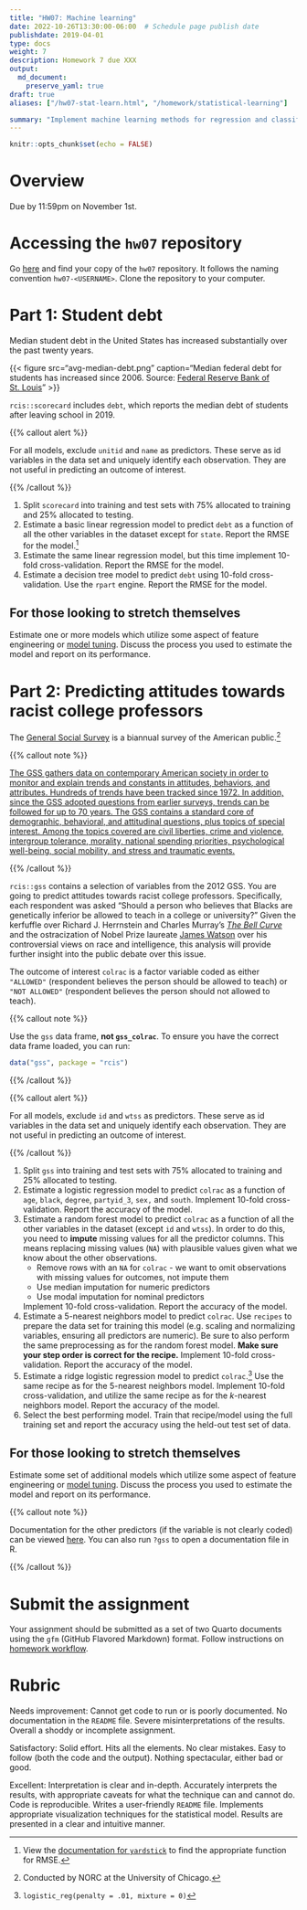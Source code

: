 ```yaml
---
title: "HW07: Machine learning"
date: 2022-10-26T13:30:00-06:00  # Schedule page publish date
publishdate: 2019-04-01
type: docs
weight: 7
description: Homework 7 due XXX
output:
  md_document:
    preserve_yaml: true
draft: true
aliases: ["/hw07-stat-learn.html", "/homework/statistical-learning"]

summary: "Implement machine learning methods for regression and classification."
---
```


```r
knitr::opts_chunk$set(echo = FALSE)
```

# Overview

Due by 11:59pm on November 1st.

# Accessing the `hw07` repository

Go [here](https://github.coecis.cornell.edu/cis-fa22) and find your copy of the `hw07` repository. It follows the naming convention `hw07-<USERNAME>`. Clone the repository to your computer.

# Part 1: Student debt

Median student debt in the United States has increased substantially over the past twenty years.

{{< figure src="avg-median-debt.png" caption="Median federal debt for students has increased since 2006. Source: <a href='https://www.stlouisfed.org/on-the-economy/2020/january/rising-student-debt-great-recession'>Federal Reserve Bank of St. Louis</a>" >}}

`rcis::scorecard` includes `debt`, which reports the median debt of students after leaving school in 2019.

{{% callout alert %}}

For all models, exclude `unitid` and `name` as predictors. These serve as id variables in the data set and uniquely identify each observation. They are not useful in predicting an outcome of interest.

{{% /callout %}}

1. Split `scorecard` into training and test sets with 75% allocated to training and 25% allocated to testing.
1. Estimate a basic linear regression model to predict `debt` as a function of all the other variables in the dataset except for `state`. Report the RMSE for the model.[^rmse]
1. Estimate the same linear regression model, but this time implement 10-fold cross-validation. Report the RMSE for the model.
1. Estimate a decision tree model to predict `debt` using 10-fold cross-validation. Use the `rpart` engine. Report the RMSE for the model.

## For those looking to stretch themselves

Estimate one or more models which utilize some aspect of feature engineering or [model tuning](/notes/tune-models/). Discuss the process you used to estimate the model and report on its performance.

# Part 2: Predicting attitudes towards racist college professors

The [General Social Survey](http://gss.norc.org/) is a biannual survey of the American public.[^norc]

{{% callout note %}}

[The GSS gathers data on contemporary American society in order to monitor and explain trends and constants in attitudes, behaviors, and attributes. Hundreds of trends have been tracked since 1972. In addition, since the GSS adopted questions from earlier surveys, trends can be followed for up to 70 years. The GSS contains a standard core of demographic, behavioral, and attitudinal questions, plus topics of special interest. Among the topics covered are civil liberties, crime and violence, intergroup tolerance, morality, national spending priorities, psychological well-being, social mobility, and stress and traumatic events.](http://gss.norc.org/About-The-GSS)

{{% /callout %}}

`rcis::gss` contains a selection of variables from the 2012 GSS. You are going to predict attitudes towards racist college professors. Specifically, each respondent was asked "Should a person who believes that Blacks are genetically inferior be allowed to teach in a college or university?" Given the kerfuffle over Richard J. Herrnstein and Charles Murray's [*The Bell Curve*](https://en.wikipedia.org/wiki/The_Bell_Curve) and the ostracization of Nobel Prize laureate [James Watson](https://en.wikipedia.org/wiki/James_Watson) over his controversial views on race and intelligence, this analysis will provide further insight into the public debate over this issue.

The outcome of interest `colrac` is a factor variable coded as either `"ALLOWED"` (respondent believes the person should be allowed to teach) or `"NOT ALLOWED"` (respondent believes the person should not allowed to teach).

{{% callout note %}}

Use the `gss` data frame, **not `gss_colrac`**. To ensure you have the correct data frame loaded, you can run:

```r
data("gss", package = "rcis")
```

{{% /callout %}}

{{% callout alert %}}

For all models, exclude `id` and `wtss` as predictors. These serve as id variables in the data set and uniquely identify each observation. They are not useful in predicting an outcome of interest.

{{% /callout %}}

1. Split `gss` into training and test sets with 75% allocated to training and 25% allocated to testing.
1. Estimate a logistic regression model to predict `colrac` as a function of `age`, `black`, `degree`, `partyid_3`, `sex,` and `south`. Implement 10-fold cross-validation. Report the accuracy of the model.
1. Estimate a random forest model to predict `colrac` as a function of all the other variables in the dataset (except `id` and `wtss`). In order to do this, you need to **impute** missing values for all the predictor columns. This means replacing missing values (`NA`) with plausible values given what we know about the other observations.
    - Remove rows with an `NA` for `colrac` - we want to omit observations with missing values for outcomes, not impute them
    - Use median imputation for numeric predictors
    - Use modal imputation for nominal predictors
    
    Implement 10-fold cross-validation. Report the accuracy of the model.
1. Estimate a $5$-nearest neighbors model to predict `colrac`. Use `recipes` to prepare the data set for training this model (e.g. scaling and normalizing variables, ensuring all predictors are numeric). Be sure to also perform the same preprocessing as for the random forest model. **Make sure your step order is correct for the recipe.** Implement 10-fold cross-validation. Report the accuracy of the model.
1. Estimate a ridge logistic regression model to predict `colrac`.[^ridge] Use the same recipe as for the $5$-nearest neighbors model. Implement 10-fold cross-validation, and utilize the same recipe as for the $k$-nearest neighbors model. Report the accuracy of the model.
1. Select the best performing model. Train that recipe/model using the full training set and report the accuracy using the held-out test set of data.

## For those looking to stretch themselves

Estimate some set of additional models which utilize some aspect of feature engineering or [model tuning](/notes/tune-models/). Discuss the process you used to estimate the model and report on its performance.

{{% callout note %}}

Documentation for the other predictors (if the variable is not clearly coded) can be viewed [here](https://gssdataexplorer.norc.org/variables/vfilter). You can also run `?gss` to open a documentation file in R.

{{% /callout %}}

# Submit the assignment

Your assignment should be submitted as a set of two Quarto documents using the `gfm` (GitHub Flavored Markdown) format. Follow instructions on [homework workflow](/faq/homework-guidelines/#homework-workflow).

# Rubric

Needs improvement: Cannot get code to run or is poorly documented. No documentation in the `README` file. Severe misinterpretations of the results. Overall a shoddy or incomplete assignment.

Satisfactory: Solid effort. Hits all the elements. No clear mistakes. Easy to follow (both the code and the output). Nothing spectacular, either bad or good.

Excellent: Interpretation is clear and in-depth. Accurately interprets the results, with appropriate caveats for what the technique can and cannot do. Code is reproducible. Writes a user-friendly `README` file. Implements appropriate visualization techniques for the statistical model. Results are presented in a clear and intuitive manner.

[^rmse]: View the [documentation for `yardstick`](https://yardstick.tidymodels.org/reference/index.html#section-regression-metrics) to find the appropriate function for RMSE.
[^norc]: Conducted by NORC at the University of Chicago.
[^ridge]: `logistic_reg(penalty = .01, mixture = 0)`
